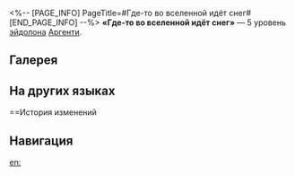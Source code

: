<%-- [PAGE_INFO]
PageTitle=#Где-то во вселенной идёт снег#
[END_PAGE_INFO] --%>
{{Эйдолон Инфобокс
|Название         = Где-то во вселенной идёт снег
|Изображение      = Эйдолон Где-то во вселенной идёт снег.png
|Персонаж         = Аргенти
|Уровень          = 5
|Длительность     = 
|Описание         = Уровень сверхспособности повышается на 2, максимальный уровень - 15. Уровень базовой атаки повышается на 1, максимальный уровень - 10.
|Свойство1        = 
|Масштабирование1 = 
}}
'''«Где-то во вселенной идёт снег»''' — 5 уровень [[эйдолон]]а [[Аргенти]].

==Галерея==
{{Галерея|position=left|captionalign=center
|Персонаж Аргенти Эйдолон 5.png|Осколок Эйдолона
}}

==На других языках==
{{На других языках
|en   = Snow, From Somewhere in Cosmos
|zhs  = 宇宙某处的雪
|zht  = 宇宙某處的雪
|ja   = {{Rubi|宇宙|うちゅう}}のどこかで{{Rubi|降|ふ}}る{{Rubi|雪|ゆき}}
|ko   = 우주 어딘가의 눈
|es   = Nieve en algún lugar del universo
|fr   = Merveille de l'univers
|ru   = Где-то во вселенной идёт снег
|th   = Snow, From Somewhere in Cosmos
|vi   = Tuyết, Nơi Nào Đó Trên Vũ Trụ
|de   = Schnee von irgendwo im Universum
|id   = Snow, From Somewhere in Cosmos
|pt   = Neve, de Algum Lugar no Cosmos
}}

==История изменений
{{История изменений|3.5}}

==Навигация==
{{Навык Навбокс|Аргенти}}

[[en:]]